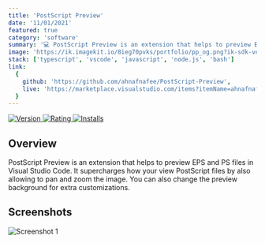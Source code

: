 ```yaml
---
title: 'PostScript Preview'
date: '11/01/2021'
featured: true
category: 'software'
summary: '💻 PostScript Preview is an extension that helps to preview EPS and PS files in Visual Studio Code'
image: 'https://ik.imagekit.io/8ieg70pvks/portfolio/pp_og.png?ik-sdk-version=javascript-1.4.3&updatedAt=1670981729993'
stack: ['typescript', 'vscode', 'javascript', 'node.js', 'bash']
link:
  {
    github: 'https://github.com/ahnafnafee/PostScript-Preview',
    live: 'https://marketplace.visualstudio.com/items?itemName=ahnafnafee.postscript-preview'
  }
---
```


<div className='row-center'>
  <a href='https://marketplace.visualstudio.com/items?itemName=ahnafnafee.postscript-preview'>
    <img
      src='https://img.shields.io/visual-studio-marketplace/v/ahnafnafee.postscript-preview?logo=visualstudiocode&style=for-the-badge'
      alt='Version'
    />
  </a>
  <a href='https://marketplace.visualstudio.com/items?itemName=ahnafnafee.postscript-preview'>
    <img
      src='https://img.shields.io/visual-studio-marketplace/r/ahnafnafee.postscript-preview?logo=visualstudiocode&style=for-the-badge'
      alt='Rating'
    />
  </a>
  <a href='https://marketplace.visualstudio.com/items?itemName=ahnafnafee.postscript-preview'>
    <img
      src='https://img.shields.io/visual-studio-marketplace/azure-devops/installs/total/ahnafnafee.postscript-preview?logo=visualstudiocode&style=for-the-badge'
      alt='Installs'
    />
  </a>
</div>

## Overview

PostScript Preview is an extension that helps to preview EPS and PS files in Visual Studio Code. It supercharges
how your view PostScript files by also allowing to pan and zoom the image. You can also change the preview
background for extra customizations.

## Screenshots

![Screenshot 1](https://raw.githubusercontent.com/ahnafnafee/PostScript-Preview/master/demo/postscript-preview-demo.gif)
